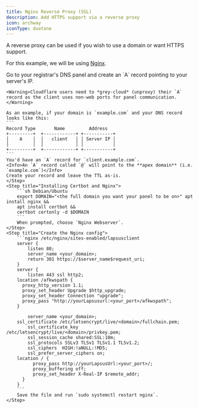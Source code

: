 ```yaml
---
title: Nginx Reverse Proxy (SSL)
description: Add HTTPS support via a reverse proxy
icon: archway
iconType: duotone
---
```


A reverse proxy can be used if you wish to use a domain or want HTTPS support.

For this example, we will be using [Nginx](https://nginx.org).

<Steps titleSize="h3">
    <Step title="Set up DNS">
    Go to your registrar's DNS panel and create an `A` record pointing to your server's IP.

    <Warning>Cloudflare users need to *grey-cloud* (unproxy) their `A` record as the client uses non-web ports for panel communication.</Warning>

    As an example, if your domain is `example.com` and your DNS record looks like this:
    ```
    Record Type       Name         Address
    +---------+  +------------+ +-----------+
    │    A    │  │   client   │ │ Server IP │
    │         │  │            │ │           │
    +---------+  +------------+ +-----------+
    ```
    You'd have an `A` record for `client.example.com`.
    <Info>An `A` record called `@` will point to the **apex domain** (i.e. `example.com`)</Info>
    Create your record and leave the TTL as-is.
    </Step>
    <Step title="Installing Certbot and Nginx">
        ```sh Debian/Ubuntu
        export DOMAIN="<the full domain you want your panel to be on>" apt install nginx &&
        apt install certbot &&
        certbot certonly -d $DOMAIN 
        ```
        When prompted, choose `Nginx Webserver`.
    </Step>
    <Step title="Create the Nginx config">
        ```nginx /etc/nginx/sites-enabled/lapsusclient
        server {
            listen 80;
            server_name <your_domain>;
            return 301 https://$server_name$request_uri;
        }
        server {
            listen 443 ssl http2;
        location /afkwspath {
          proxy_http_version 1.1;
          proxy_set_header Upgrade $http_upgrade;
          proxy_set_header Connection "upgrade";
          proxy_pass "http://yourLapsusurl:<your_port>/afkwspath";
        }
            
            server_name <your_domain>;
        ssl_certificate /etc/letsencrypt/live/<domain>/fullchain.pem;
            ssl_certificate_key /etc/letsencrypt/live/<domain>/privkey.pem;
            ssl_session_cache shared:SSL:10m;
            ssl_protocols SSLv3 TLSv1 TLSv1.1 TLSv1.2;
            ssl_ciphers  HIGH:!aNULL:!MD5;
            ssl_prefer_server_ciphers on;
        location / {
              proxy_pass http://yourLapsusUrl:<your_port>/;
              proxy_buffering off;
              proxy_set_header X-Real-IP $remote_addr;
          }
        }
        ```
        Save the file and run `sudo systemctl restart nginx`.
    </Step>
</Steps>